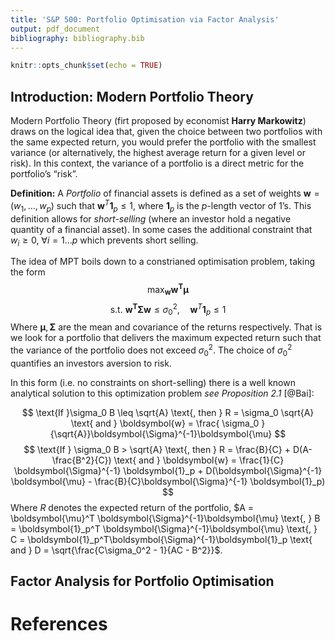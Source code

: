 ```yaml
---
title: 'S&P 500: Portfolio Optimisation via Factor Analysis'
output: pdf_document
bibliography: bibliography.bib
---
```


```r
knitr::opts_chunk$set(echo = TRUE)
```

## Introduction: Modern Portfolio Theory

Modern Portfolio Theory (firt proposed by economist **Harry Markowitz**) draws on the logical idea that, given the choice between two portfolios with the same expected return, you would prefer the portfolio with the smallest variance (or alternatively, the highest average return for a given level or risk). In this context, the variance of a portfolio is a direct metric for the portfolio's "risk".

**Definition:** A *Portfolio* of financial assets is defined as a set of weights $\boldsymbol{w} = (w_1,\ldots,w_p)$ such that $\boldsymbol{w}^T \boldsymbol{1}_p \leq 1$, where $\boldsymbol{1}_p$ is the $p$-length vector of 1's. This definition allows for *short-selling* (where an investor hold a negative quantity of a financial asset). In some cases the additional constraint that $w_i \geq 0 \text{, } \forall i = 1 \ldots p$ which prevents short selling. 

The idea of MPT boils down to a constrianed optimisation problem, taking the form
$$ \max_{\boldsymbol{w}} \boldsymbol{w^T \mu }$$
$$\text{s.t. } \boldsymbol{w^T\Sigma w} \leq \sigma_0^2 \text{,} \quad \boldsymbol{w}^T \boldsymbol{1}_p \leq 1 $$
Where $\boldsymbol{\mu},\boldsymbol{\Sigma}$ are the mean and covariance of the returns respectively. That is we look for a portfolio that delivers the maximum expected return such that the variance of the portfolio does not exceed $\sigma_0^2$. The choice of $\sigma_0^2$ quantifies an investors aversion to risk. 

In this form (i.e. no constraints on short-selling) there is a well known analytical solution to this optimization problem *see Proposition 2.1* [@Bai]:

$$
\text{If }\sigma_0 B \leq \sqrt{A} \text{, then } R = \sigma_0 \sqrt{A} \text{ and } \boldsymbol{w} = \frac{ \sigma_0 }{\sqrt{A}}\boldsymbol{\Sigma}^{-1}\boldsymbol{\mu}
$$
$$ 
\text{If } \sigma_0 B > \sqrt{A} \text{, then } R = \frac{B}{C} + D(A-\frac{B^2}{C}) \text{ and } \boldsymbol{w} = \frac{1}{C} \boldsymbol{\Sigma}^{-1} \boldsymbol{1}_p + D(\boldsymbol{\Sigma}^{-1} \boldsymbol{\mu} - \frac{B}{C}\boldsymbol{\Sigma}^{-1} \boldsymbol{1}_p)
$$
Where $R$ denotes the expected return of the portfolio, $A = \boldsymbol{\mu}^T \boldsymbol{\Sigma}^{-1}\boldsymbol{\mu} \text{, } B =  \boldsymbol{1}_p^T \boldsymbol{\Sigma}^{-1}\boldsymbol{\mu} \text{, }  C = \boldsymbol{1}_p^T\boldsymbol{\Sigma}^{-1}\boldsymbol{1}_p \text{ and } D = \sqrt{\frac{C\sigma_0^2 - 1}{AC - B^2}}$.

## Factor Analysis for Portfolio Optimisation





# References